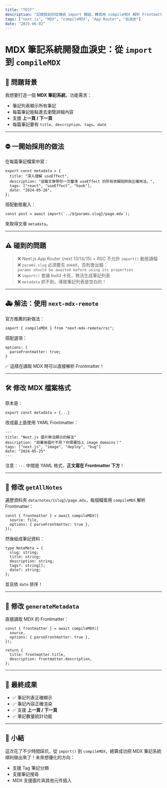 ```yaml
---
title: "TEST"
description: "記錄我如何從傳統 import 模組，轉成用 compileMDX 解析 Frontmatter，解決 Next.js App Router 的坑。"
tags: ["next.js", "MDX", "compileMDX", "App Router", "血淚史"]
date: "2025-06-02"
---
```


# MDX 筆記系統開發血淚史：從 `import` 到 `compileMDX`

## 🚩 問題背景

我想要打造一個 **MDX 筆記系統**，功能需求：

- 筆記列表顯示所有筆記
- 每篇筆記能點進去瀏覽詳細內容
- 支援 **上一頁 / 下一頁**
- 每篇筆記要有 `title`、`description`、`tags`、`date`

---

## ⛔️ 一開始採用的做法

在每篇筆記檔案中寫：

```tsx
export const metadata = {
  title: "深入理解 useEffect",
  description: "這篇文章帶你一次釐清 useEffect 的所有依賴陷阱與正確用法。",
  tags: ["react", "useEffect", "hook"],
  date: "2024-05-26",
};
```

搭配動態載入：

```tsx
const post = await import(`../${params.slug}/page.mdx`);
```

來取得文章 `metadata`。

---

## ⚠️ 碰到的問題

> ❌ Next.js App Router (next 13/14/15) + RSC 不允許 `import()` 動態讀檔  
> ❌ `params.slug` 必須要先 await，否則會出錯：  
> `params should be awaited before using its properties`  
> ❌ `import()` 會讓 build 卡死，無法生成筆記列表  
> ❌ `metadata` 抓不到，導致筆記列表是空白的！

---

## 🚑 解法：使用 `next-mdx-remote`

官方推薦的新做法：

```tsx
import { compileMDX } from "next-mdx-remote/rsc";
```

搭配選項：

```tsx
options: {
  parseFrontmatter: true;
}
```

✅ 這樣在讀取 MDX 時可以直接解析 Frontmatter！

---

## 🛠️ 修改 MDX 檔案格式

原本是：

```tsx
export const metadata = {...}
```

改成最上面使用 YAML Frontmatter：

```mdx
---
title: "Next.js 圖片無法顯示的解法"
description: "部署後圖片不見？你需要加上 image domains！"
tags: ["next.js", "image", "deploy", "bug"]
date: "2024-05-25"
---
```

注意：`---` 中間是 YAML 格式，**正文寫在 Frontmatter 下方**！

---

## 🔧 修改 `getAllNotes`

遍歷資料夾 `data/notes/{slug}/page.mdx`，每個檔案用 `compileMDX` 解析 Frontmatter：

```tsx
const { frontmatter } = await compileMDX({
  source: file,
  options: { parseFrontmatter: true },
});
```

然後組成筆記資料：

```tsx
type NoteMeta = {
  slug: string;
  title: string;
  description: string;
  tags?: string[];
  date?: string;
};
```

並且依 `date` 排序！

---

## 🔧 修改 `generateMetadata`

直接讀取 MDX 的 Frontmatter：

```tsx
const { frontmatter } = await compileMDX({
  source,
  options: { parseFrontmatter: true },
});

return {
  title: frontmatter.title,
  description: frontmatter.description,
};
```

---

## 🎉 最終成果

- ✅ 筆記列表正確顯示
- ✅ 筆記內容正確渲染
- ✅ 支援 **上一頁 / 下一頁**
- ✅ 筆記數量統計功能

---

## 📝 小結

這次花了不少時間踩坑，從 `import()` 到 `compileMDX`，總算成功把 MDX 筆記系統順利做出來了！未來想優化的方向：

- 支援 Tag 筆記分類
- 支援筆記搜尋
- MDX 支援圖片與其他元件插入

